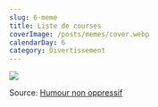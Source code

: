 ```yaml
---
slug: 6-meme
title: Liste de courses
coverImage: /posts/memes/cover.webp
calendarDay: 6
category: Divertissement
---
```


![](/posts/memes/ketchup.jpg)

Source: [Humour non oppressif](https://www.facebook.com/groups/329499840824134/)
